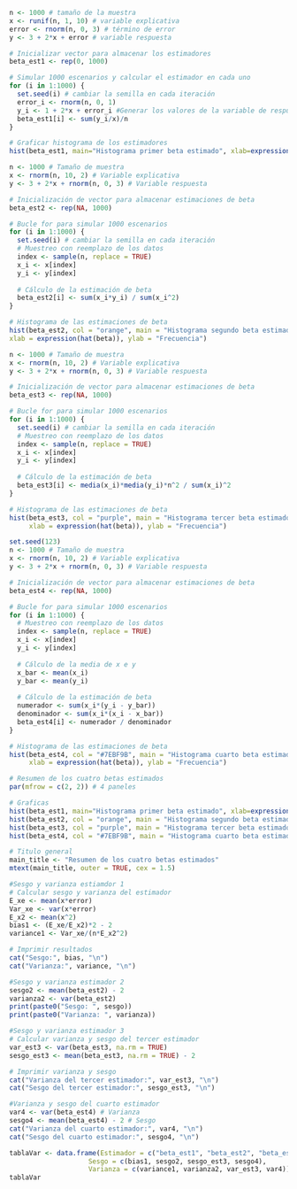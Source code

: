 ```{r}
n <- 1000 # tamaño de la muestra
x <- runif(n, 1, 10) # variable explicativa
error <- rnorm(n, 0, 3) # término de error
y <- 3 + 2*x + error # variable respuesta

# Inicializar vector para almacenar los estimadores
beta_est1 <- rep(0, 1000)

# Simular 1000 escenarios y calcular el estimador en cada uno
for (i in 1:1000) {
  set.seed(i) # cambiar la semilla en cada iteración
  error_i <- rnorm(n, 0, 1)
  y_i <- 1 + 2*x + error_i #Generar los valores de la variable de respuesta 
  beta_est1[i] <- sum(y_i/x)/n
}

# Graficar histograma de los estimadores
hist(beta_est1, main="Histograma primer beta estimado", xlab=expression(hat(beta)), ylab= "Frecuencia",col="skyblue")
```
```{r}
n <- 1000 # Tamaño de muestra
x <- rnorm(n, 10, 2) # Variable explicativa
y <- 3 + 2*x + rnorm(n, 0, 3) # Variable respuesta

# Inicialización de vector para almacenar estimaciones de beta
beta_est2 <- rep(NA, 1000)

# Bucle for para simular 1000 escenarios
for (i in 1:1000) {
  set.seed(i) # cambiar la semilla en cada iteración
  # Muestreo con reemplazo de los datos
  index <- sample(n, replace = TRUE)
  x_i <- x[index]
  y_i <- y[index]
  
  # Cálculo de la estimación de beta
  beta_est2[i] <- sum(x_i*y_i) / sum(x_i^2)
}

# Histograma de las estimaciones de beta
hist(beta_est2, col = "orange", main = "Histograma segundo beta estimado",
xlab = expression(hat(beta)), ylab = "Frecuencia")

```
```{r}
n <- 1000 # Tamaño de muestra
x <- rnorm(n, 10, 2) # Variable explicativa
y <- 3 + 2*x + rnorm(n, 0, 3) # Variable respuesta

# Inicialización de vector para almacenar estimaciones de beta
beta_est3 <- rep(NA, 1000)

# Bucle for para simular 1000 escenarios
for (i in 1:1000) {
  set.seed(i) # cambiar la semilla en cada iteración
  # Muestreo con reemplazo de los datos
  index <- sample(n, replace = TRUE)
  x_i <- x[index]
  y_i <- y[index]
  
  # Cálculo de la estimación de beta
  beta_est3[i] <- media(x_i)*media(y_i)*n^2 / sum(x_i)^2
}

# Histograma de las estimaciones de beta
hist(beta_est3, col = "purple", main = "Histograma tercer beta estimado",
     xlab = expression(hat(beta)), ylab = "Frecuencia")

```

```{r}
set.seed(123)
n <- 1000 # Tamaño de muestra
x <- rnorm(n, 10, 2) # Variable explicativa
y <- 3 + 2*x + rnorm(n, 0, 3) # Variable respuesta

# Inicialización de vector para almacenar estimaciones de beta
beta_est4 <- rep(NA, 1000)

# Bucle for para simular 1000 escenarios
for (i in 1:1000) {
  # Muestreo con reemplazo de los datos
  index <- sample(n, replace = TRUE)
  x_i <- x[index]
  y_i <- y[index]
  
  # Cálculo de la media de x e y
  x_bar <- mean(x_i)  
  y_bar <- mean(y_i)
  
  # Cálculo de la estimación de beta
  numerador <- sum(x_i*(y_i - y_bar))
  denominador <- sum(x_i*(x_i - x_bar))
  beta_est4[i] <- numerador / denominador
}

# Histograma de las estimaciones de beta
hist(beta_est4, col = "#7EBF9B", main = "Histograma cuarto beta estimado",
     xlab = expression(hat(beta)), ylab = "Frecuencia")

```

```{r}
# Resumen de los cuatro betas estimados
par(mfrow = c(2, 2)) # 4 paneles

# Graficas
hist(beta_est1, main="Histograma primer beta estimado", xlab=expression(hat(beta)), ylab= "Frecuencia",col="skyblue")
hist(beta_est2, col = "orange", main = "Histograma segundo beta estimado", xlab = expression(hat(beta)), ylab = "Frecuencia")
hist(beta_est3, col = "purple", main = "Histograma tercer beta estimado", xlab = expression(hat(beta)), ylab = "Frecuencia")
hist(beta_est4, col = "#7EBF9B", main = "Histograma cuarto beta estimado", xlab = expression(hat(beta)), ylab = "Frecuencia")

# Titulo general
main_title <- "Resumen de los cuatro betas estimados"
mtext(main_title, outer = TRUE, cex = 1.5)

```

```{r}
#Sesgo y varianza estiamdor 1
# Calcular sesgo y varianza del estimador
E_xe <- mean(x*error)
Var_xe <- var(x*error)
E_x2 <- mean(x^2)
bias1 <- (E_xe/E_x2)*2 - 2
variance1 <- Var_xe/(n*E_x2^2)

# Imprimir resultados
cat("Sesgo:", bias, "\n")
cat("Varianza:", variance, "\n")
```

```{r}
#Sesgo y varianza estimador 2
sesgo2 <- mean(beta_est2) - 2
varianza2 <- var(beta_est2)
print(paste0("Sesgo: ", sesgo))
print(paste0("Varianza: ", varianza))
```

```{r}
#Sesgo y varianza estimador 3
# Calcular varianza y sesgo del tercer estimador
var_est3 <- var(beta_est3, na.rm = TRUE)
sesgo_est3 <- mean(beta_est3, na.rm = TRUE) - 2

# Imprimir varianza y sesgo
cat("Varianza del tercer estimador:", var_est3, "\n")
cat("Sesgo del tercer estimador:", sesgo_est3, "\n")
```

```{r}
#Varianza y sesgo del cuarto estimador
var4 <- var(beta_est4) # Varianza
sesgo4 <- mean(beta_est4) - 2 # Sesgo
cat("Varianza del cuarto estimador:", var4, "\n")
cat("Sesgo del cuarto estimador:", sesgo4, "\n")
```

```{r}
tablaVar <- data.frame(Estimador = c("beta_est1", "beta_est2", "beta_est3", "beta_est4"),
                    Sesgo = c(bias1, sesgo2, sesgo_est3, sesgo4),
                    Varianza = c(variance1, varianza2, var_est3, var4))
tablaVar
```

